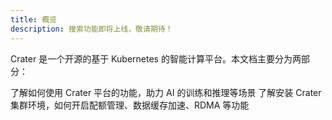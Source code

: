 ```yaml
---
title: 概览
description: 搜索功能即将上线，敬请期待！
---
```


Crater 是一个开源的基于 Kubernetes 的智能计算平台。本文档主要分为两部分：

<Cards>
  <Card href="user" title="用户指南">
    了解如何使用 Crater 平台的功能，助力 AI 的训练和推理等场景
  </Card>
  <Card href="admin" title="管理员指南">
    了解安装 Crater 集群环境，如何开启配额管理、数据缓存加速、RDMA 等功能
  </Card>
</Cards>
